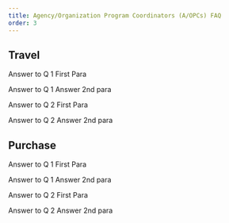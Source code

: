```yaml
---
title: Agency/Organization Program Coordinators (A/OPCs) FAQ
order: 3
---
```


## Travel


<Accordion  question="Question1">
  Answer to Q 1 First Para
  
  Answer to Q 1 Answer 2nd para

</Accordion>

<Accordion question="Question2 ">

  Answer to Q 2 First Para

  Answer to Q 2 Answer 2nd para

</Accordion>

## Purchase


<Accordion  question="Question1">
  Answer to Q 1 First Para

  Answer to Q 1 Answer 2nd para

</Accordion>

<Accordion  question="Question2 ">

  Answer to Q 2 First Para

  Answer to Q 2 Answer 2nd para

</Accordion>
